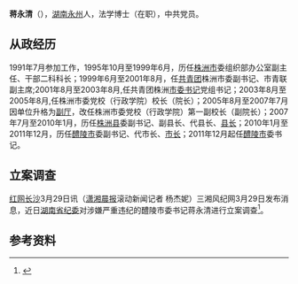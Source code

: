 {{blpsources|time=2013-06-03T14:02:14+00:00}}
'''蒋永清'''（{{bd|1968年|12月|||}}），[[湖南|湖南]][[永州|永州]]人，法学博士（在职），中共党员。
== 从政经历 ==
1991年7月参加工作，1995年10月至1999年6月，历任[[株洲市|株洲市]]委组织部办公室副主任、干部二科科长；1999年6月至2001年8月，任[[中國共產主義青年團|共青团]]株洲市委副书记、市青联副主席;2001年8月至2003年8月,任共青团株洲[[市委书记|市委书记]]党组书记；2003年8月至2005年8月,任株洲市委党校（行政学院）校长（院长）；2005年8月至2007年7月因单位升格为[[副厅|副厅]]，改任株洲市委党校（行政学院）第一副校长（副院长）；2007年7月至2010年1月，历任[[株洲县|株洲县]]委副书记、副县长、代县长、[[县长|县长]]；2010年1月至2011年12月，历任[[醴陵市|醴陵市]]委副书记、代市长、[[市长|市长]]；2011年12月起任[[醴陵市|醴陵市]]委书记。
==立案调查==
[[红网|红网]][[长沙|长沙]]3月29日讯（[[潇湘晨报|潇湘晨报]]滚动新闻记者 杨杰妮）三湘风纪网3月29日发布消息，近日[[湖南省纪委|湖南省纪委]]对涉嫌严重违纪的醴陵市委书记蒋永清进行立案调查<ref>{{cite web|title=醴陵市委书记蒋永清涉嫌严重违纪被立案调查|url=http://news.rednet.cn/c/2013/03/29/2957099.htm|publisher=红网|accessdate=2013-03-29|archive-date=2016-03-04|archive-url=https://web.archive.org/web/20160304200927/http://news.rednet.cn/c/2013/03/29/2957099.htm|dead-url=no}}</ref>。

== 参考资料 ==
<references />